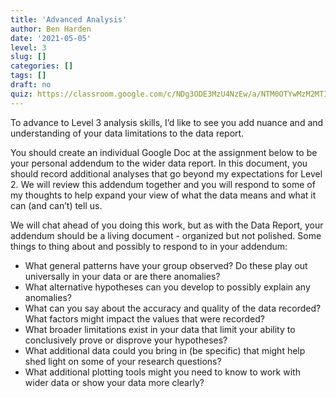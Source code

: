 ```yaml
---
title: 'Advanced Analysis'
author: Ben Harden
date: '2021-05-05'
level: 3
slug: []
categories: []
tags: []
draft: no
quiz: https://classroom.google.com/c/NDg3ODE3MzU4NzEw/a/NTM0OTYwMzM2MTI3/details
---
```


To advance to Level 3 analysis skills, I'd like to see you add nuance and and understanding of your data limitations to the data report. 

You should create an individual Google Doc at the assignment below to be your personal addendum to the wider data report. In this document, you should record additional analyses that go beyond my expectations for Level 2. We will review this addendum together and you will respond to some of my thoughts to help expand your view of what the data means and what it can (and can't) tell us.

We will chat ahead of you doing this work, but as with the Data Report, your addendum should be a living document - organized but not polished. Some things to thing about and possibly to respond to in your addendum: 

* What general patterns have your group observed? Do these play out universally in your data or are there anomalies?
* What alternative hypotheses can you develop to possibly explain any anomalies?
* What can you say about the accuracy and quality of the data recorded? What factors might impact the values that were recorded?
* What broader limitations exist in your data that limit your ability to conclusively prove or disprove your hypotheses?
* What additional data could you bring in (be specific) that might help shed light on some of your research questions?
* What additional plotting tools might you need to know to work with wider data or show your data more clearly?